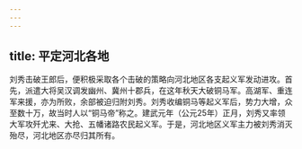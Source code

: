 ```yaml
---
---
---
```

title: 平定河北各地
---



刘秀击破王郎后，便积极采取各个击破的策略向河北地区各支起义军发动进攻。首先，派遣大将吴汉调发幽州、冀州十郡兵，在这年秋天大破铜马军。高湖军、重连军来援，亦为所败，余部被迫归附刘秀。刘秀收编铜马等起义军后，势力大增，众至数十万，故当时人以“铜马帝”称之。建武元年（公元25年）正月，刘秀又率领大军攻歼尤来、大抢、五幡诸路农民起义军。于是，河北地区义军主力被刘秀消灭殆尽，河北地区亦尽归其所有。